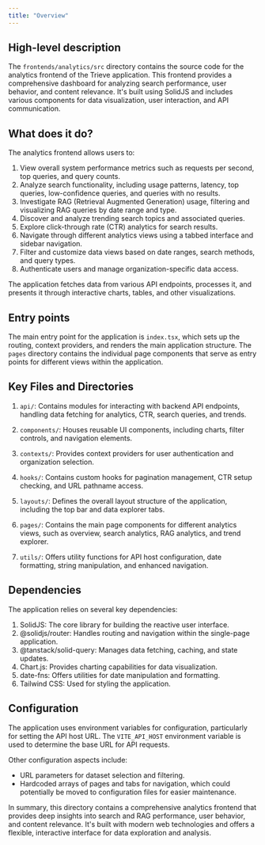```yaml
---
title: "Overview"
---
```


## High-level description
The `frontends/analytics/src` directory contains the source code for the analytics frontend of the Trieve application. This frontend provides a comprehensive dashboard for analyzing search performance, user behavior, and content relevance. It's built using SolidJS and includes various components for data visualization, user interaction, and API communication.

## What does it do?
The analytics frontend allows users to:

1. View overall system performance metrics such as requests per second, top queries, and query counts.
2. Analyze search functionality, including usage patterns, latency, top queries, low-confidence queries, and queries with no results.
3. Investigate RAG (Retrieval Augmented Generation) usage, filtering and visualizing RAG queries by date range and type.
4. Discover and analyze trending search topics and associated queries.
5. Explore click-through rate (CTR) analytics for search results.
6. Navigate through different analytics views using a tabbed interface and sidebar navigation.
7. Filter and customize data views based on date ranges, search methods, and query types.
8. Authenticate users and manage organization-specific data access.

The application fetches data from various API endpoints, processes it, and presents it through interactive charts, tables, and other visualizations.

## Entry points
The main entry point for the application is `index.tsx`, which sets up the routing, context providers, and renders the main application structure. The `pages` directory contains the individual page components that serve as entry points for different views within the application.

## Key Files and Directories
1. `api/`: Contains modules for interacting with backend API endpoints, handling data fetching for analytics, CTR, search queries, and trends.

2. `components/`: Houses reusable UI components, including charts, filter controls, and navigation elements.

3. `contexts/`: Provides context providers for user authentication and organization selection.

4. `hooks/`: Contains custom hooks for pagination management, CTR setup checking, and URL pathname access.

5. `layouts/`: Defines the overall layout structure of the application, including the top bar and data explorer tabs.

6. `pages/`: Contains the main page components for different analytics views, such as overview, search analytics, RAG analytics, and trend explorer.

7. `utils/`: Offers utility functions for API host configuration, date formatting, string manipulation, and enhanced navigation.

## Dependencies
The application relies on several key dependencies:

1. SolidJS: The core library for building the reactive user interface.
2. @solidjs/router: Handles routing and navigation within the single-page application.
3. @tanstack/solid-query: Manages data fetching, caching, and state updates.
4. Chart.js: Provides charting capabilities for data visualization.
5. date-fns: Offers utilities for date manipulation and formatting.
6. Tailwind CSS: Used for styling the application.

## Configuration
The application uses environment variables for configuration, particularly for setting the API host URL. The `VITE_API_HOST` environment variable is used to determine the base URL for API requests.

Other configuration aspects include:
- URL parameters for dataset selection and filtering.
- Hardcoded arrays of pages and tabs for navigation, which could potentially be moved to configuration files for easier maintenance.

In summary, this directory contains a comprehensive analytics frontend that provides deep insights into search and RAG performance, user behavior, and content relevance. It's built with modern web technologies and offers a flexible, interactive interface for data exploration and analysis.